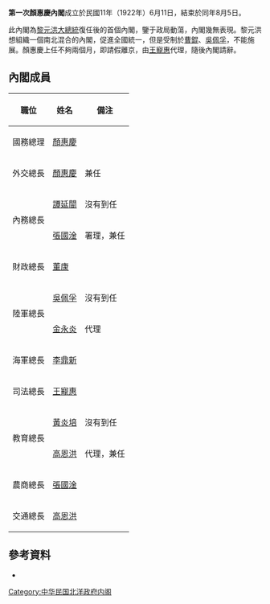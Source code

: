 '''第一次顏惠慶內閣'''成立於民國11年（1922年）6月11日，結束於同年8月5日。

此內閣為[[黎元洪|黎元洪]][[中華民國大總統|大總統]]復任後的首個內閣，鑒于政局動蕩，內閣幾無表現。黎元洪想組織一個南北混合的內閣，促進全國統一，但是受制於[[曹錕|曹錕]]、[[吳佩孚|吳佩孚]]，不能施展。顏惠慶上任不夠兩個月，即請假離京，由[[王寵惠|王寵惠]]代理，隨後內閣請辭。

==內閣成員==
{| class="wikitable" border="1" cellspacing="0" cellpadding="1"
|-
! style="white-space:nowrap" |職位!!姓名!!備注
|-
!國務總理
|[[顏惠慶|顏惠慶]]
|-
!外交總長
|[[顏惠慶|顏惠慶]]||兼任
|-
!rowspan="2"|內務總長
|[[譚延闓|譚延闓]]||沒有到任
|-
|[[張國淦|張國淦]]||署理，兼任
|-
!財政總長
|[[董康|董康]]
|-
!rowspan="2"|陸軍總長
|[[吳佩孚|吳佩孚]]||沒有到任
|-
|[[金永炎|金永炎]]||代理
|-
!海軍總長
|[[李鼎新|李鼎新]]
|-
!司法總長
|[[王寵惠|王寵惠]]
|-
!rowspan="2"|教育總長
|[[黃炎培|黃炎培]]||沒有到任
|-
|[[高恩洪|高恩洪]]||代理，兼任
|-
!農商總長
|[[張國淦|張國淦]]
|-
!交通總長
|[[高恩洪|高恩洪]]
|}

==參考資料==
*{{cite book |author=謝彬 |authorlink= |coauthors= |title=民國政黨史 |year=1924年 |publisher=上海學術研究會叢書部 |location= |isbn=978-7-101-05531-3 }}

{{北洋時期內閣|周自齊臨時內閣|第一次顏惠慶內閣|1922年6月11日—1922年8月5日|第二次唐紹儀內閣}}

{{DEFAULTSORT:Yen Hui-ching1}}
[[Category:中华民国北洋政府内阁|Category:中华民国北洋政府内阁]]